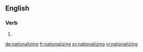 ==English==

===Verb===
{{head|en}}

# {{present participle of|nationalize|lang=en}}

[[de:nationalizing]]
[[fr:nationalizing]]
[[sv:nationalizing]]
[[vi:nationalizing]]